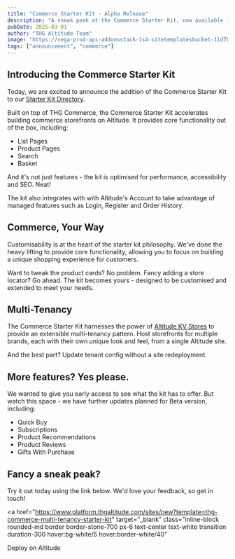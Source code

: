 ```yaml
---
title: "Commerce Starter Kit - Alpha Release"
description: "A sneak peak at the Commerce Starter Kit, now available in alpha."
pubDate: 2025-03-01
author: "THG Altitude Team"
image: "https://vega-prod-api-addonsstack-1s4-sitetemplatesbucket-1ld7bl7p2fji5.s3-eu-west-2.amazonaws.com/THG%20Commerce%20Multi%20Tenancy%20Starter%20Kit-1.0.3-1741777608405/.altitude/thumbnail.png?X-Amz-Algorithm=AWS4-HMAC-SHA256&X-Amz-Credential=AKIAXWZUXCGG4K5CA6EQ%2F20250321%2Feu-west-2%2Fs3%2Faws4_request&X-Amz-Date=20250321T151305Z&X-Amz-Expires=172800&X-Amz-SignedHeaders=host&X-Amz-Signature=e9966938823d030e99c5a45ef60e6e192cf0b3cd906f8d800e1f1cf988f7223f"
tags: ["announcement", "commerce"]
---
```


## Introducing the Commerce Starter Kit

Today, we are excited to announce the addition of the Commerce Starter Kit to our <a href="/kits" target="_blank">Starter Kit Directory</a>.

Built on top of THG Commerce, the Commerce Starter Kit accelerates building commerce storefronts on Altitude. It provides core functionality out of the box, including:

- List Pages
- Product Pages
- Search
- Basket

And it's not just features - the kit is optimised for performance, accessibility and SEO. Neat!

The kit also integrates with with Altitude's Account to take advantage of managed features such as Login, Register and Order History.

## Commerce, Your Way

Customisability is at the heart of the starter kit philosophy. We've done the heavy lifting to provide core functionality, allowing you to focus on building a unique shopping experience for customers.

Want to tweak the product cards? No problem. Fancy adding a store locator? Go ahead. The kit becomes yours - designed to be customised and extended to meet your needs.

## Multi-Tenancy

The Commerce Starter Kit harnesses the power of <a href="/docs/platform/v2.3.0/edge/kv-store" target="_blank">Altitude KV Stores</a> to provide an extensible multi-tenancy pattern. Host storefronts for multiple brands, each with their own unique look and feel, from a single Altitude site.

And the best part? Update tenant config without a site redeployment.

## More features? Yes please.

We wanted to give you early access to see what the kit has to offer. But watch this space - we have further updates planned for Beta version, including:

- Quick Buy
- Subscriptions
- Product Recommendations
- Product Reviews
- Gifts With Purchase

## Fancy a sneak peak?

Try it out today using the link below. We'd love your feedback, so get in touch!

<a
  href="https://www.platform.thgaltitude.com/sites/new?template=thg-commerce-multi-tenancy-starter-kit"
  target="_blank"
  class="inline-block rounded-md border border-stone-700 px-6 text-center text-white transition duration-300 hover:bg-white/5 hover:border-white/40"
>
  Deploy on Altitude
</a>
